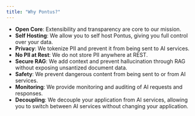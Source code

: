 ```yaml
---
title: "Why Pontus?"
---
```


* **Open Core**: Extensibility and transparency are core to our mission.
* **Self Hosting**: We allow you to self host Pontus, giving you full control over your data.
* **Privacy**: We tokenize PII and prevent it from being sent to AI services.
* **No PII at Rest**: We do not store PII anywhere at REST.
* **Secure RAG**: We add context and prevent hallucination through RAG without exposing unsantized document data.
* **Safety**: We prevent dangerous content from being sent to or from AI services.
* **Monitoring**: We provide monitoring and auditing of AI requests and responses.
* **Decoupling**: We decouple your application from AI services, allowing you to switch between AI services without changing your application.
